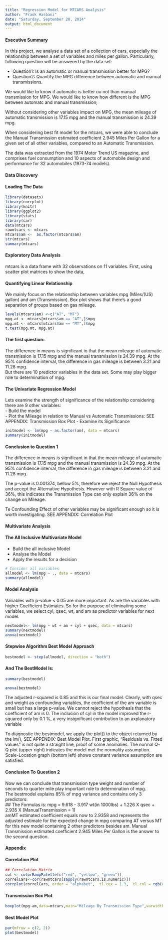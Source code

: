 ```yaml
---
title: "Regression Model for MTCARS Analysis"
author: "Frank Hasbani"
date: "Saturday, September 20, 2014"
output: html_document
---  
```

   
#### Executive Summary ####

In this project, we analyse a data set of a collection of cars, especially the relationship between a set of variables and miles per gallon. Particularly, following question will be answered by the data set:

- Question1: Is an automatic or manual transmission better for MPG? 
- Question2: Quantify the MPG difference between automatic and manual transmissions.

We would like to know if automatic is better ou not than manual transmission for MPG. We would like to know how different is the MPG between automatc and manual transmission;

Without considering other variables impact on MPG, the mean mileage of automatic transmission is 17.15 mpg and the manual transmission is 24.39 mpg. 

When considering best fit model for the mtcars, we were able to conclude the Manual Transmission estimated coefficient 2.945 Miles Per Gallon for a given set of all other variables, compared to an Automatic Transmission.

The data was extracted from the 1974 Motor Trend US magazine, and comprises fuel consumption and 10 aspects of automobile design and performance for 32 automobiles (1973-74 models).

#### Data Discovery ####


#### Loading The Data ####
   
```r
library(datasets)
library(corrplot)
library(knitr)
library(ggplot2) 
library(stats)
library(car)
data(mtcars)
rawmtcars <- mtcars
mtcars$am <-  as.factor(mtcars$am)
str(mtcars)
summary(mtcars)
```  
   
#### Exploratory Data Analysis ####

mtcars is a data frame with 32 observations on 11 variables. First, using scatter plot matrices to show the data,  
   
#### Quantifying Linear Relationship ####

   We mainly focus on the relationship between variables mpg (Miles/(US) gallon) and am (Transmission). Box plot shows that there's a good separation of groups based on gas mileage.
```r

levels(mtcars$am) <-c("AT", "MT")
mpg.at <- mtcars[mtcars$am == "AT",]$mpg
mpg.mt <- mtcars[mtcars$am == "MT",]$mpg
t.test(mpg.mt, mpg.at)  
```  
#### The first question: ####
   
The difference in means is significant in that the mean mileage of automatic transmission is 17.15 mpg and the manual transmission is 24.39 mpg.   At the 95% confidence interval, the difference in gas mileage is between 3.21 and 11.28 mpg.   
But there are 10 predictor variables in the data set. Some may play bigger role to determination of mpg.   
   
#### The Univariate Regression Model ####

Lets examine the strength of significance of the relationship considering there are 9 other variables:  
- Build the model  
- Plot the Mileage in relation to Manual vs Automatic Transmissions: SEE APPENDIX: Transmission Box Plot 
- Examine its Significance  
   
```r
initmodel <- lm(mpg ~ as.factor(am), data = mtcars)
summary(initmodel)
```

#### Conclusion to Question 1 ####
   
The difference in means is significant in that the mean mileage of automatic transmission is 17.15 mpg and the manual transmission is 24.39 mpg.  At the 95% confidence interval, the difference in gas mileage is between 3.21 and 11.28 mpg.   
   
The p-value is 0.001374, bellow 5%, therefore we reject the Null Hypothesis and accept the Alternative Hypothesis. However with R Square value of 36%, this indicates the Transmission Type can only explain 36% on the change on Mileage. 

Te Confounding Effect of other variables may be significant enough so it is worth investigating. SEE APPENDIX: Correlation Plot
   
#### Multivariate Analysis ####

#### The All Inclusive Multivariate Model ####
   
   - Build the all inclusive Model   
   - Analyse the Model   
   - Apply the results for a decision   

```r
# Consider all variables
allmodel <- lm(mpg ~ ., data = mtcars)
summary(allmodel)
```

#### Model Analysis ####  
Variables with p-value < 0.05 are more important. As are the variables with higher Coefficient Estimates. So for the purpose of eliminating some variables, we select cyl, qsec, wt, and am as predictor variables for next model.
```r
nextmodel<- lm(mpg ~ wt + am + cyl + qsec, data = mtcars)
summary(nextmodel)
anova(nextmodel)
```
#### Stepwise Algorithm Best Model Approach ####
```r

bestmodel <- step(allmodel, direction = "both")

```

#### And The BestModel Is: ####
```r

summary(bestmodel)

anova(bestmodel)
```

The adjusted r-squared is 0.85 and this is our final model. Clearly, with qsec and weight as confounding variables, the ceofficient of the am variable is small but has a large p-value. We cannot reject the hypothesis that the coefficient of am is 0. The inclusion of cyl in the model improved the r-squared only by 0.1 %, a very insignificant contribution to an axplanatory variable

To diagnostic the bestmodel, we apply the plot() to the object returned by the lm(), SEE APPENDIX: Best Model Plot. First graphic, "Residuals vs. Fitted values" is not quite a straight line, proof of some anomalies. The normal Q-Q plot (upper right) indicates the model met the normality assumption. Scale-Location graph (bottom left) shows constant variance assumption are satisfied.

#### Conclusion To Question 2 ####

Now we can conclude that transmission type weight and number of seconds to quarter mile play important role to determination of mpg.   
The bestmodel explains 85% of mpg variance and contains only 3 predictors:   
## The Formulas is: mpg = 9.618 - 3.917 wt(in 1000lbs) + 1.226 X qsec + 2.935 X (ManualTransmission = 1)  
amMT estimated coefficient equals now to 2.9358 and represents the adjusted estimate for the expected change in mpg comparing AT versus MT for this new model containing 2 other predictors besides am. Manual Transmission estimated coefficient 2.945 Miles Per Gallon is the answer to the second question.   

#### Appendix ####

#### Correlation Plot ####

```r
## Correlation Matrix
col <- colorRampPalette(c("red", "yellow", "green"))
correlCars<-cor(rawmtcars[sapply(rawmtcars,is.numeric)])
corrplot(correlCars, order = "alphabet",  tl.cex = 1.3,  tl.col = rgb(0, 0, 0),col = col(20))
```
   
#### Transmission Box Plot ####

```r
boxplot(mpg~am,data=mtcars,main="Mileage By Transmission Type",varwidth=TRUE, col=c("green","red"), names=c("Manual","Automatic"));

```   
#### Best Model Plot  #### 

```r
par(mfrow = c(2, 2))
plot(bestmodel)
```

